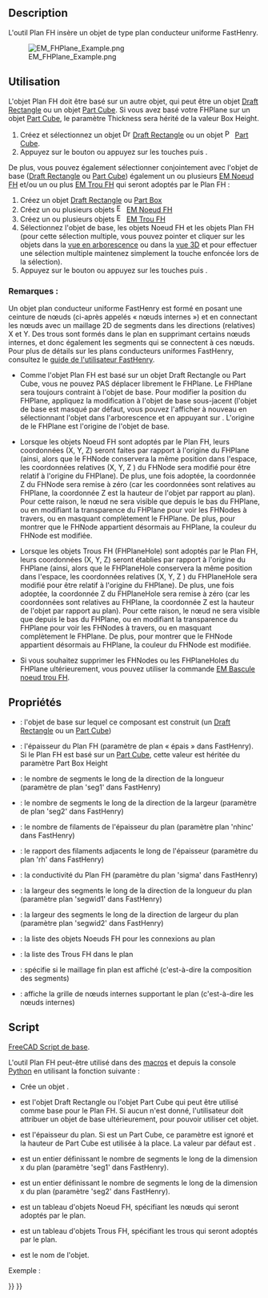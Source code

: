 <languages/>

{{Docnav/fr
|[[EM_FHPath/fr|Chemin FH]]
|[[EM_FHPlaneHole/fr|Trou FH]]
|[[EM_Workbench/fr|Atelier EM]]
|IconL=EM_FHPath.svg
|IconR=EM_FHPlaneHole.svg
|IconC=EMWorkbench.svg
}}

{{GuiCommand/fr
|Name=EM FHPlane
|Name/fr=EM Plan FH
|MenuLocation=EM → FHPlane
|Workbenches=[[EM_Workbench/fr|EM]]
|Shortcut={{KEY|E}} {{KEY|P}}
|Version=0.17
|SeeAlso=[[EM_FHNode/fr|EM Noeud FH]], [[EM_FHPlaneHole/fr|EM Trou FH]], [[EM_FHPlaneAddRemoveNodeHole/fr|EM Bascule noeud trou FH]]
}}

==Description==

L'outil Plan FH insère un objet de type plan conducteur uniforme FastHenry.

[[Image:EM_FHPlane_Example.png]]

{{Caption|Plan FH FastHenry}}

<span id="Usage"></span>
==Utilisation==

L'objet Plan FH doit être basé sur un autre objet, qui peut être un objet [[Draft_Rectangle/fr|Draft Rectangle]] ou un objet [[Part_Box/fr|Part Cube]]. Si vous avez basé votre FHPlane sur un objet [[Part_Box/fr|Part Cube]], le paramètre Thickness sera hérité de la valeur Box Height.

# Créez et sélectionnez un objet [[Image:Draft_Rectangle.svg|16px]] [[Draft_Rectangle/fr|Draft Rectangle]] ou un objet [[Image:Part_Box.svg|16px]] [[Part_Box/fr|Part Cube]].
# Appuyez sur le bouton {{Button|[[Image:EM_FHPlane.svg|16px]] [[EM_FHPlane/fr|EM FHPlane]]}} ou appuyez sur les touches {{KEY|E}} puis {{KEY|P}}.

De plus, vous pouvez également sélectionner conjointement avec l'objet de base ([[Draft_Rectangle/fr|Draft Rectangle]] ou [[Part_Box/fr|Part Cube]]) également un ou plusieurs [[EM_FHNode/fr|EM Noeud FH]] et/ou un ou plus [[EM_FHPlaneHole/fr|EM Trou FH]] qui seront adoptés par le Plan FH :

# Créez un objet [[Draft_Rectangle/fr|Draft Rectangle]] ou [[Part_Box/fr|Part Box]]
# Créez un ou plusieurs objets [[Image:EM_FHNode.svg|16px]] [[EM_FHNode/fr|EM Noeud FH]]
# Créez un ou plusieurs objets [[Image:EM_FHPlaneHole.svg|16px]] [[EM_FHPlaneHole/fr|EM Trou FH]]
# Sélectionnez l'objet de base, les objets Noeud FH et les objets Plan FH (pour cette sélection multiple, vous pouvez pointer et cliquer sur les objets dans la [[Tree_view/fr|vue en arborescence]] ou dans la [[3D_view/fr|vue 3D]] et pour effectuer une sélection multiple maintenez simplement la touche {{KEY|CTRL}} enfoncée lors de la sélection).
# Appuyez sur le bouton {{Button|[[Image: EM_FHPlane.svg|16px]] [[EM_FHPlane/fr|EM Plan FH]]}} ou appuyez sur les touches {{KEY|E}} puis {{KEY|P}}.

<span id="Remarks:"></span>
===Remarques :===

Un objet plan conducteur uniforme FastHenry est formé en posant une ceinture de nœuds (ci-après appelés « nœuds internes ») et en connectant les nœuds avec un maillage 2D de segments dans les directions (relatives) X et Y. Des trous sont formés dans le plan en supprimant certains nœuds internes, et donc également les segments qui se connectent à ces nœuds.
Pour plus de détails sur les plans conducteurs uniformes FastHenry, consultez le [https://www.fastfieldsolvers.com/documentation.htm guide de l'utilisateur FastHenry].

* Comme l'objet Plan FH est basé sur un objet Draft Rectangle ou Part Cube, vous ne pouvez PAS déplacer librement le FHPlane. Le FHPlane sera toujours contraint à l'objet de base. Pour modifier la position du FHPlane, appliquez la modification à l'objet de base sous-jacent (l'objet de base est masqué par défaut, vous pouvez l'afficher à nouveau en sélectionnant l'objet dans l'arborescence et en appuyant sur {{KEY|Espace}}. L'origine de le FHPlane est l'origine de l'objet de base.

* Lorsque les objets Noeud FH sont adoptés par le Plan FH, leurs coordonnées (X, Y, Z) seront faites par rapport à l'origine du FHPlane (ainsi, alors que le FHNode conservera la même position dans l'espace, les coordonnées relatives (X, Y, Z ) du FHNode sera modifié pour être relatif à l'origine du FHPlane). De plus, une fois adoptée, la coordonnée Z du FHNode sera remise à zéro (car les coordonnées sont relatives au FHPlane, la coordonnée Z est la hauteur de l'objet par rapport au plan). Pour cette raison, le nœud ne sera visible que depuis le bas du FHPlane, ou en modifiant la transparence du FHPlane pour voir les FHNodes à travers, ou en masquant complètement le FHPlane. De plus, pour montrer que le FHNode appartient désormais au FHPlane, la couleur du FHNode est modifiée.

* Lorsque les objets Trous FH (FHPlaneHole) sont adoptés par le Plan FH, leurs coordonnées (X, Y, Z) seront établies par rapport à l'origine du FHPlane (ainsi, alors que le FHPlaneHole conservera la même position dans l'espace, les coordonnées relatives (X, Y, Z ) du FHPlaneHole sera modifié pour être relatif à l'origine du FHPlane). De plus, une fois adoptée, la coordonnée Z du FHPlaneHole sera remise à zéro (car les coordonnées sont relatives au FHPlane, la coordonnée Z est la hauteur de l'objet par rapport au plan). Pour cette raison, le nœud ne sera visible que depuis le bas du FHPlane, ou en modifiant la transparence du FHPlane pour voir les FHNodes à travers, ou en masquant complètement le FHPlane. De plus, pour montrer que le FHNode appartient désormais au FHPlane, la couleur du FHNode est modifiée.

* Si vous souhaitez supprimer les FHNodes ou les FHPlaneHoles du FHPlane ultérieurement, vous pouvez utiliser la commande [[EM_FHPlaneAddRemoveNodeHole/fr|EM Bascule noeud trou FH]].

<span id="Properties"></span>
==Propriétés==

* {{PropertyData|Base}} : l'objet de base sur lequel ce composant est construit (un [[Draft_Rectangle/fr|Draft Rectangle]] ou un [[Part_Box/fr|Part Cube]])
* {{PropertyData|Thickness}} : l'épaisseur du Plan FH (paramètre de plan « épais » dans FastHenry). Si le Plan FH est basé sur un [[Part_Box/fr|Part Cube]], cette valeur est héritée du paramètre Part Box Height
* {{PropertyData|seg1}} : le nombre de segments le long de la direction de la longueur (paramètre de plan 'seg1' dans FastHenry)
* {{PropertyData|seg2}} : le nombre de segments le long de la direction de la largeur (paramètre de plan 'seg2' dans FastHenry)
* {{PropertyData|nhinc}} : le nombre de filaments de l'épaisseur du plan (paramètre plan 'nhinc' dans FastHenry)
* {{PropertyData|rh}} : le rapport des filaments adjacents le long de l'épaisseur (paramètre du plan 'rh' dans FastHenry)
* {{PropertyData|Sigma}} : la conductivité du Plan FH (paramètre du plan 'sigma' dans FastHenry)
* {{PropertyData|segwid1}} : la largeur des segments le long de la direction de la longueur du plan (paramètre plan 'segwid1' dans FastHenry)
* {{PropertyData|segwid2}} : la largeur des segments le long de la direction de largeur du plan (paramètre plan 'segwid2' dans FastHenry)
* {{PropertyData|Nodes}} : la liste des objets Noeuds FH pour les connexions au plan
* {{PropertyData|Holes}} : la liste des Trous FH dans le plan
* {{PropertyData|FineMesh}} : spécifie si le maillage fin plan est affiché (c'est-à-dire la composition des segments)
* {{PropertyData|ShowNodes}} : affiche la grille de nœuds internes supportant le plan (c'est-à-dire les nœuds internes)

<span id="Scripting"></span>
==Script==

{{Emphasis|Voir aussi :}} [[FreeCAD_Scripting_Basics/fr|FreeCAD Script de base]].

L'outil Plan FH peut-être utilisé dans des [[Macros/fr|macros]] et depuis la console [[Python/fr|Python]] en utilisant la fonction suivante :

{{Code|code=
plane = makeFHPlane(baseobj=None, thickness=None, seg1=None, seg2=None, nodes=[], holes=[], name='FHPlane')
}}

* Crée un objet {{incode|FHPlane}}.
* {{incode|baseobj}} est l'objet Draft Rectangle ou l'objet Part Cube qui peut être utilisé comme base pour le Plan FH. Si aucun {{incode|baseobj}} n'est donné, l'utilisateur doit attribuer un objet de base ultérieurement, pour pouvoir utiliser cet objet.
* {{incode|thickness}} est l'épaisseur du plan. Si {{incode|baseobj}} est un Part Cube, ce paramètre est ignoré et la hauteur de Part Cube est utilisée à la place. La valeur par défaut est {{incode|EMFHPLANE_DEF_THICKNESS}}.
* {{incode|seg1}} est un entier définissant le nombre de segments le long de la dimension x du plan (paramètre 'seg1' dans FastHenry).
* {{incode|seg2}} est un entier définissant le nombre de segments le long de la dimension x du plan (paramètre 'seg2' dans FastHenry).
* {{incode|nodes}} est un tableau d'objets Noeud FH, spécifiant les nœuds qui seront adoptés par le plan.
* {{incode|holes}} est un tableau d'objets Trous FH, spécifiant les trous qui seront adoptés par le plan.
* {{incode|name}} est le nom de l'objet.

Exemple :

{{Code|code=
import FreeCAD, Draft, EM

pl = FreeCAD.Placement()
pl.Rotation.Q = (0.0,0.0,0.0,1.0)
pl.Base = FreeCAD.Vector(1.0,1.0,0.0)
rec = Draft.makeRectangle(length=10.0,height=5.0,placement=pl,face=True,support=None)

fhnode1 = EM.makeFHNode(X=1.0,Y=3.5,Z=0)
fhnode2 = EM.makeFHNode(X=8.0,Y=3.5,Z=0)

hole = EM.makeFHPlaneHole(X=6.0,Y=3.5,Z=0.0)

fhplane = EM.makeFHPlane(rect, thickness=1.0, seg1=15, seg2=15, nodes=[fhnode1, fhnode2], holes=[hole])
}}


{{Docnav/fr
|[[EM_FHPath/fr|Chemin FH]]
|[[EM_FHPlaneHole/fr|Trou FH]]
|[[EM_Workbench/fr|Atelier EM]]
|IconL=EM_FHPath.svg
|IconR=EM_FHPlaneHole.svg
|IconC=EMWorkbench.svg
}}

{{EM Tools navi{{#translation:}}}}
{{Userdocnavi{{#translation:}}}}